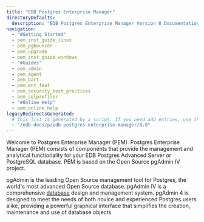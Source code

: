 ```yaml
---
title: "EDB Postgres Enterprise Manager"
directoryDefaults:
  description: "EDB Postgres Enterprise Manager Version 8 Documentation and release notes. PostgreSQL GUI tool for monitoring and performance optimization."
navigation:
  - "#Getting Started"
  - pem_inst_guide_linux
  - pem_pgbouncer
  - pem_upgrade
  - pem_inst_guide_windows
  - "#Guides"
  - pem_admin
  - pem_agent
  - pem_bart
  - pem_ent_feat
  - pem_security_best_practices
  - pem_sqlprofiler
  - "#Online Help"
  - pem_online_help
legacyRedirectsGenerated:
  # This list is generated by a script. If you need add entries, use the `legacyRedirects` key.
  - "/edb-docs/p/edb-postgres-enterprise-manager/8.0"
---
```


Welcome to Postgres Enterprise Manager (PEM). Postgres Enterprise Manager (PEM) consists of components that provide the management and analytical functionality for your EDB Postgres Advanced Server or PostgreSQL database. PEM is based on the Open Source pgAdmin IV project.

pgAdmin is the leading Open Source management tool for Postgres, the world's most advanced Open Source database. pgAdmin IV is a comprehensive [database](http://www.postgresql.org) design and management system. pgAdmin 4 is designed to meet the needs of both novice and experienced Postgres users alike, providing a powerful graphical interface that simplifies the creation, maintenance and use of database objects.
